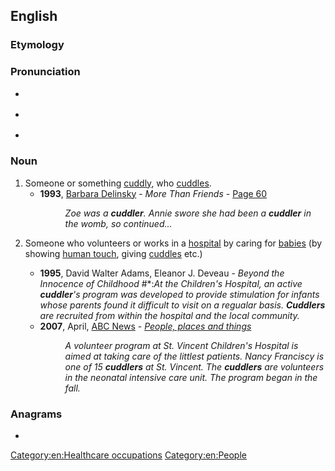 ==English==

===Etymology===
{{suffix|en|cuddle|er|id2=agent noun}}

===Pronunciation===
* {{a|GA}} {{IPA|en|/ˈkʌdl̩ɚ/|/ˈkʌdlɚ/}}
* {{a|RP}} {{IPA|en|/ˈkʌdl̩ə/|/ˈkʌdlə/}}
* {{hyph|en|cud|dler}}

===Noun===
{{en-noun}}

# Someone or something [[cuddly]], who [[cuddle]]s.
#* '''1993''', [[w:Barbara Delinsky|Barbara Delinsky]] - ''More Than Friends'' - [http://books.google.co.uk/books?id=VIAa_JoKzn8C&q=cuddler&dq=cuddler&lr=&pgis=1 Page 60]
#*: ''Zoe was a '''cuddler'''. Annie swore she had been a '''cuddler''' in the womb, so continued...''
# {{lb|en|chiefly|US}} Someone who volunteers or works in a [[hospital]] by caring for [[baby|babies]] (by showing [[human touch]], giving [[cuddle]]s etc.)
#* '''1995''', David Walter Adams, Eleanor J. Deveau - ''Beyond the Innocence of Childhood '' #*:''At the Children's Hospital, an active '''cuddler''''s program was developed to provide stimulation for infants whose parents found it difficult to visit on a regualar basis. '''Cuddlers''' are recruited from within the hospital and the local community.''
#* '''2007''', April, [[w:American Broadcasting Company|ABC News]] - ''[http://abclocal.go.com/wtvg/story?section=local&id=5189958 People, places and things]''
#*: ''A volunteer program at St. Vincent Children's Hospital is aimed at taking care of the littlest patients. Nancy Franciscy is one of 15 '''cuddlers''' at St. Vincent. The '''cuddlers''' are volunteers in the neonatal intensive care unit. The program began in the fall.''

===Anagrams===
* {{anagrams|en|a=cddelru|cruddle|crudled|curdled}}

[[Category:en:Healthcare occupations]]
[[Category:en:People]]